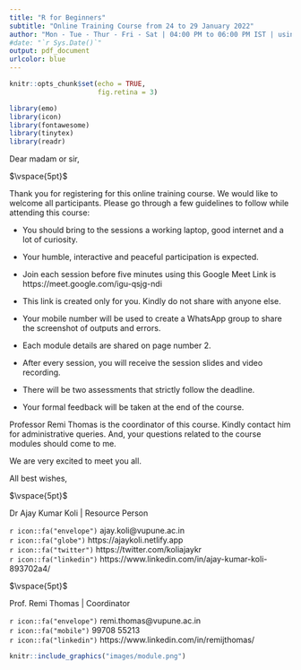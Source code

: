 ```yaml
---
title: "R for Beginners"
subtitle: "Online Training Course from 24 to 29 January 2022"
author: "Mon - Tue - Thur - Fri - Sat | 04:00 PM to 06:00 PM IST | using Google Meet"
#date: "`r Sys.Date()`"
output: pdf_document
urlcolor: blue
---
```


```r
knitr::opts_chunk$set(echo = TRUE,
                      fig.retina = 3)

library(emo)
library(icon)
library(fontawesome)
library(tinytex)
library(readr)
```



Dear madam or sir,

$\vspace{5pt}$

Thank you for registering for this online training course. We would like to welcome all participants. Please go through a few guidelines to follow while attending this course:

- You should bring to the sessions a working laptop, good internet and a lot of curiosity.

- Your humble, interactive and peaceful participation is expected. 

- Join each session before five minutes using this Google Meet Link is https://meet.google.com/igu-qsjg-ndi

- This link is created only for you. Kindly do not share with anyone else.

- Your mobile number will be used to create a WhatsApp group to share the screenshot of outputs and errors.

- Each module details are shared on page number 2.

- After every session, you will receive the session slides and video recording.

- There will be two assessments that strictly follow the deadline.

- Your formal feedback will be taken at the end of the course.

Professor Remi Thomas is the coordinator of this course. Kindly contact him for administrative queries. And, your questions related to the course modules should come to me.

We are very excited to meet you all.

All best wishes,

$\vspace{5pt}$

Dr Ajay Kumar Koli | Resource Person

`r icon::fa("envelope")` ajay.koli@vupune.ac.in  
`r icon::fa("globe")` https://ajaykoli.netlify.app  
`r icon::fa("twitter")` https://twitter.com/koliajaykr  
`r icon::fa("linkedin")` https://www.linkedin.com/in/ajay-kumar-koli-893702a4/

$\vspace{5pt}$

Prof. Remi Thomas | Coordinator

`r icon::fa("envelope")` remi.thomas@vupune.ac.in    
`r icon::fa("mobile")` 99708 55213  
`r icon::fa("linkedin")` https://www.linkedin.com/in/remijthomas/

\newpage

```r
knitr::include_graphics("images/module.png")
```

